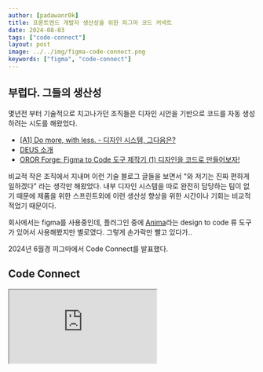 ```yaml
---
author: [padawanr0k]
title: 프론트엔드 개발자 생산성을 위한 피그마 코드 커넥트
date: 2024-08-03
tags: ["code-connect"]
layout: post
image: ../../img/figma-code-connect.png
keywords: ["figma", "code-connect"]
---
```


## 부럽다. 그들의 생산성

몇년전 부터 기술적으로 치고나가던 조직들은 디자인 시안을 기반으로 코드를 자동 생성하려는 시도를 해왔었다.
- [[A1] Do more, with less. - 디자인 시스템, 그다음은?](https://www.youtube.com/watch?v=LmLchZ4tCXc&ab_channel=FEConfKorea)
- [DEUS 소개](https://tosspublic.notion.site/DEUS-b1eb298b1b1f45aa93cd169574afde1d)
- [OROR Forge: Figma to Code 도구 제작기 \(1\) 디자인을 코드로 만들어보자!](https://tech.kakao.com/posts/611)

비교적 작은 조직에서 지내며 이런 기술 블로그 글들을 보면서 "와 저기는 진짜 편하게 일하겠다" 라는 생각만 해왔었다. 내부 디자인 시스템을 따로 완전히 담당하는 팀이 없기 때문에 제품을 위한 스프린트외에 이런 생산성 향상을 위한 시간이나 기회는 비교적 적었기 때문이다.

회사에서는 figma를 사용중인데, 플러그인 중에 [Anima](https://www.animaapp.com/figma)라는 design to code 류 도구가 있어서 사용해봤지만 별로였다. 그렇게 손가락만 빨고 있다가..

2024년 6월경 피그마에서 Code Connect를 발표했다.


## Code Connect

<iframe src="https://youtu.be/FrgH2VMIOf8?si=TA9bNoVhyTbyZ5cI" />

2023년 6월에 figma에서 [Dev mode](https://www.youtube.com/watch?v=__ABPkb0aF8)가 나오면서 개발할 때 보기 편해졌다고 생각하면서 사용하고 있었다. 그런데 이번 업데이트에는 더 무시무시한게 나왔다.

바로 예전부터 부러워했던 디자인 시안을 코드로 바꿔주는 도구였다.

<iframe src="https://www.youtube.com/watch?v=5GVNfbltrQg&ab_channel=Figma" />

사실 시안은 100% 코드로 바꿔주는건 아니고, 컴포넌트 단위로 등록을 하면 그 컴포넌트를 코드로 바꿔주는 방식이다. 그래도 "이거라도 어디야!" 싶었다.

흐름은 다음과 같았다.

#### 1. figma에서 컴포넌트 단위로 작성한 요소는 고유한 id와 링크를 가지게 된다.

#### 2. code connect cli에서 제공하는 컴포넌트 코드 생성 명령어를 실행한다.

```bash
npx figma connect create "https://..." --token <auth token>
```

#### 3. `figma connect create`가 고유한 링크 통해 figma 서버에 등록된 컴포넌트의 프로퍼티 정보를 기반으로 코드를 생성한다.

이 파일은 다음과 같이 컴포넌트가 어느 URL과 연결되는지, 컴포넌트는 피그마 상에서 어떤 프로퍼티를 가지는지 등을 정의하는 정의파일이다.

```tsx
import figma from '@figma/code-connect'
import { Button } from 'src/components'

figma.connect(Button, 'https://...', {
  {
    props: {
      leftIcon: figma.boolean('leftIcon'),
      rightIcon: figma.boolean('rightIcon'),
      children: figma.string('children'),
      variant: figma.enum('variant', {
        default: 'default',
        outline: 'outline',
        light: 'light',
        filled: 'filled',
        subtle: 'subtle',
      }),
      color: figma.enum('color', {
        infgreen: 'infgreen',
        rallit: 'rallit',
        dark: 'dark',
        gray: 'gray',
        red: 'red',
      }),
      size: figma.enum('size', {
        xs: 'xs',
        sm: 'sm',
        md: 'md',
        lg: 'lg',
        xl: 'xl',
      }),
      states: figma.enum('states', {
        default: 'default',
        hover: 'hover',
      }),
      disabled: figma.boolean('disabled'),
      compact: figma.boolean('compact'),
      radius: figma.enum('radius', {
        md: 'md',
      }),
      fullWidth: figma.boolean('fullWidth'),
    },
    example: (props) => (
      <Button
        leftIcon={props.leftIcon}
        rightIcon={props.rightIcon}
        variant={props.variant}
        color={props.color}
        size={props.size}
        disabled={props.disabled}
        compact={props.compact}
        fullWidth={props.fullWidth}
        radius={props.radius}>
        {props.children}
      </Button>
    ),
  }
  example: () => {
    return <Button />
  },
})
```

#### 4. 생성된 정의파일을 피그마에 업로드한다.
```bash
npx figma connect publish --token <token>
```

#### 5. 이제 피그마에서 해당 컴포넌트를 선택하면 코드를 볼 수 있다.

<img src="/img/figma-code-connect-01.png" width="300" alt="code connect 예시" />


## 나도 이제 편하게 일할 수 있다
글로벌 대기업 덕분에 생산성이 높아졌다 가 아니라 높아질 예정이다.
왜냐면 모든 디자인 시스템 컴포넌트에 코드 커넥트를 연결시켜야 내가 원하는 수준의 코드 자동 생성이 가능하기 때문이다.

### 근데 생각보다 쉽지 않다.
- 디자이너 분들이 figma에서 사용하는 프로퍼티 이름과 실제 코드에서 사용하는 프로퍼티 이름이 다른 경우가 많다.
  - 코드 커넥트를 연결하면서 이런걸 맞춰가는 좋은 계기가 되기도 했다.
- 디자인 시안에서는 필요하지만 개발적인 코드에서는 불필요한 프로퍼티가 존재한다.
- 아무래도 베타버전 라이브러리이다 보니 아직 기능이 완벽하지 않다. 문서도 자세히 되어 있진 않다. 그래서 직접 부딫혀가며 알아내가고 있다.
- 맨 처음에 말했듯 이런 생산성을 위한 실험적인 도구를 도입하는데 실무시간을 따로 할당하고 있지 않기 때문에 개인시간을 투자해야 한다. 나도 그렇고 협업하는 디자이너분도 그렇다.
  - 근데 하나 둘씩 컴포넌트들이 연결되고, 그걸 쓰는 사람들의 좋은 피드백을 받으니 계속 연결하고 싶은 마음이 든다.
